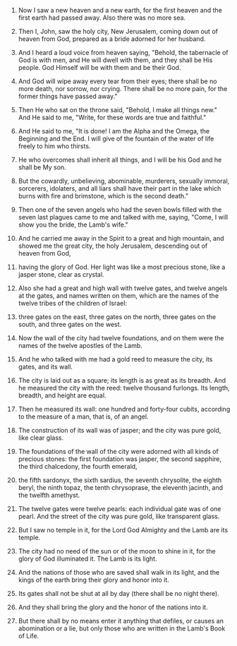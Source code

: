 
1. Now I saw a new heaven and a new earth, for the first heaven and the first earth had passed away. Also there was no more sea.

2. Then I, John, saw the holy city, New Jerusalem, coming down out of heaven from God, prepared as a bride adorned for her husband.

3. And I heard a loud voice from heaven saying, "Behold, the tabernacle of God is with men, and He will dwell with them, and they shall be His people. God Himself will be with them and be their God.

4. And God will wipe away every tear from their eyes; there shall be no more death, nor sorrow, nor crying. There shall be no more pain, for the former things have passed away."

5. Then He who sat on the throne said, "Behold, I make all things new." And He said to me, "Write, for these words are true and faithful."

6. And He said to me, "It is done! I am the Alpha and the Omega, the Beginning and the End. I will give of the fountain of the water of life freely to him who thirsts.

7. He who overcomes shall inherit all things, and I will be his God and he shall be My son.

8. But the cowardly, unbelieving, abominable, murderers, sexually immoral, sorcerers, idolaters, and all liars shall have their part in the lake which burns with fire and brimstone, which is the second death."

9. Then one of the seven angels who had the seven bowls filled with the seven last plagues came to me and talked with me, saying, "Come, I will show you the bride, the Lamb's wife."

10. And he carried me away in the Spirit to a great and high mountain, and showed me the great city, the holy Jerusalem, descending out of heaven from God,

11. having the glory of God. Her light was like a most precious stone, like a jasper stone, clear as crystal.

12. Also she had a great and high wall with twelve gates, and twelve angels at the gates, and names written on them, which are the names of the twelve tribes of the children of Israel:

13. three gates on the east, three gates on the north, three gates on the south, and three gates on the west.

14. Now the wall of the city had twelve foundations, and on them were the names of the twelve apostles of the Lamb.

15. And he who talked with me had a gold reed to measure the city, its gates, and its wall.

16. The city is laid out as a square; its length is as great as its breadth. And he measured the city with the reed: twelve thousand furlongs. Its length, breadth, and height are equal.

17. Then he measured its wall: one hundred and forty-four cubits, according to the measure of a man, that is, of an angel.

18. The construction of its wall was of jasper; and the city was pure gold, like clear glass.

19. The foundations of the wall of the city were adorned with all kinds of precious stones: the first foundation was jasper, the second sapphire, the third chalcedony, the fourth emerald,

20. the fifth sardonyx, the sixth sardius, the seventh chrysolite, the eighth beryl, the ninth topaz, the tenth chrysoprase, the eleventh jacinth, and the twelfth amethyst.

21. The twelve gates were twelve pearls: each individual gate was of one pearl. And the street of the city was pure gold, like transparent glass.

22. But I saw no temple in it, for the Lord God Almighty and the Lamb are its temple.

23. The city had no need of the sun or of the moon to shine in it, for the glory of God illuminated it. The Lamb is its light.

24. And the nations of those who are saved shall walk in its light, and the kings of the earth bring their glory and honor into it.

25. Its gates shall not be shut at all by day (there shall be no night there).

26. And they shall bring the glory and the honor of the nations into it.

27. But there shall by no means enter it anything that defiles, or causes an abomination or a lie, but only those who are written in the Lamb's Book of Life.


